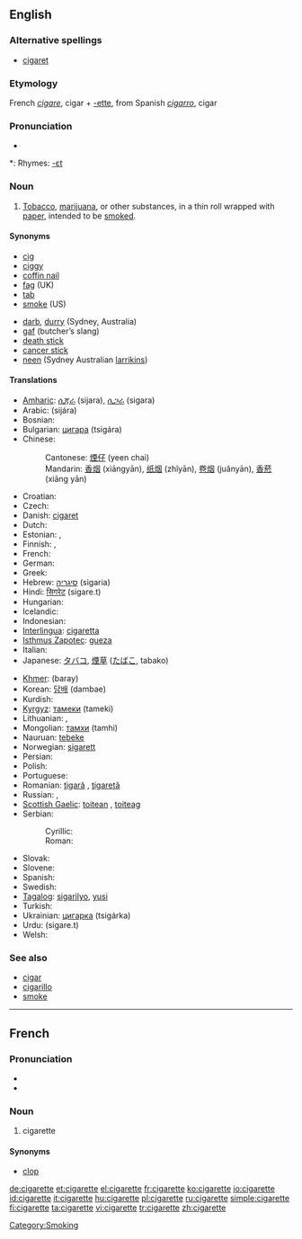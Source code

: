 ==English==

===Alternative spellings===
* [[cigaret]]

===Etymology===
French ''[[cigare]]'', cigar + [[-ette]], from Spanish ''[[cigarro]]'', cigar

===Pronunciation===
* {{audio|en-us-cigarette.ogg|Audio (US)}}

*: Rhymes: [[Rhymes:English:-ɛt|-ɛt]]

===Noun===
{{en-noun}}

# [[tobacco|Tobacco]], [[marijuana]], or other substances, in a thin roll wrapped with [[paper]], intended to be [[smoke]]d.

====Synonyms====
{{top2}}
* [[cig]]
* [[ciggy]]
* [[coffin nail]]
* [[fag]] (UK)
* [[tab]]
* [[smoke]] (US) <!--(UK)?-->
{{mid2}}
* [[darb]], [[durry]] (Sydney, Australia)
* [[gaf]] (butcher’s slang)
* [[death stick]]
* [[cancer stick]]
* [[neen]] (Sydney Australian [[larrikins]])
{{bottom}}

====Translations====
{{trans-top|Cigarette}}
* [[Amharic]]: [[ሲጃራ]] (sijara), [[ሲጋራ]] (sigara)
* Arabic: {{Arab|[[سيجارة]]}} (sijára) {{f}}
* Bosnian: {{t-|bs|cigareta|f}}
* Bulgarian: [[цигара]] (tsigára) {{f}}
* Chinese:
*: Cantonese: [[煙仔]] (yeen chai)
*: Mandarin: [[香烟]] (xiāngyān), [[纸烟]] (zhǐyān), [[卷烟]] (juǎnyān), [[香菸]] (xiāng yān)
* Croatian: {{t+|hr|cigareta|f}}
* Czech: {{t-|cs|cigareta|f}}
* Danish: [[cigaret]] {{g|Danish}}
* Dutch: {{t+|nl|sigaret|m|f}}
* Estonian: {{t-|et|sigaret}}, {{t-|et|suits}}
* Finnish: {{t+|fi|savuke}}, {{t+|fi|tupakka}}
* French: {{t+|fr|cigarette|f}}
* German: {{t+|de|Zigarette|f}}
* Greek: {{t+|el|τσιγάρο|n|tr=tsigáro|sc=Grek}}
* Hebrew: [[סיגריה]] (sigaria) {{f}}
* Hindi: [[सिगरेट]] (sigare.t)
* Hungarian: {{t+|hu|cigaretta}}
* Icelandic: {{t+|is|sígaretta|f}}
* Indonesian: {{t+|id|rokok|xs=Indonesian}}
* [[Interlingua]]: [[cigaretta]]
* [[Isthmus Zapotec]]: [[gueza]]
* Italian: {{t+|it|sigaretta|f}}
* Japanese: [[タバコ]], [[煙草]] ([[たばこ]], tabako)
{{trans-mid}}
* [[Khmer]]: {{Khmr|[[បារី]]}} (baray)
* Korean: [[담배]] (dambae)
* Kurdish: {{KUchar|[[جگه‌ره‌]]}}
* [[Kyrgyz]]: [[тамеки]] (tameki)
* Lithuanian: {{t-|lt|cigaretė|f|xs=Lithuanian}}, {{t|lt|papirosas|m|xs=Lithuanian}}
* Mongolian: [[тамхи]] (tamhi)
* Nauruan: [[tebeke]]
* Norwegian: [[sigarett]] {{m}}
* Persian: {{t-|fa|سیگارت|tr=sigāret|sc=fa-Arab|xs=Persian}}
* Polish: {{t+|pl|papieros|m}}
* Portuguese: {{t+|pt|cigarro|m}}
* Romanian: [[ţigară]] {{f}}, [[ţigaretă]] {{f}}
* Russian: {{t+|ru|сигарета|f|tr=sigaréta|sc=Cyrl}}, {{t+|ru|папироса|f|tr=papirósa|sc=Cyrl}}
* [[Scottish Gaelic]]: [[toitean]] {{m}}, [[toiteag]] {{f}}
* Serbian:
*: Cyrillic: {{t-|sr|цигарета|f|sc=Cyrl}}
*: Roman: {{t-|sr|cigareta|f}}
* Slovak: {{t-|sk|cigareta|f}}
* Slovene: {{t+|sl|cigareta|f}}
* Spanish: {{t+|es|cigarrillo|m}}
* Swedish: {{t+|sv|cigarett|c}}
* [[Tagalog]]: [[sigarilyo]], [[yusi]]
* Turkish: {{t+|tr|sigara}}
* Ukrainian: [[цигарка]] (tsigárka) {{f}}
* Urdu: {{ur-Arab|[[سگریٹ]]}} (sigare.t)
* Welsh: {{t-|cy|sigarét|f|xs=Welsh}}
{{trans-bottom}}

===See also===
* [[cigar]]
* [[cigarillo]]
* [[smoke]]

[[Category:Smoking]]

----

==French==

===Pronunciation===
* {{IPA|lang=fr|/si.ɡa.ʁɛt/}}
* {{SAMPA|/si.ga.REt/}}

===Noun===
{{fr-noun|f}}

# cigarette

====Synonyms====
* [[clop]] {{italbrac|colloquial}}

[[de:cigarette]]
[[et:cigarette]]
[[el:cigarette]]
[[fr:cigarette]]
[[ko:cigarette]]
[[io:cigarette]]
[[id:cigarette]]
[[it:cigarette]]
[[hu:cigarette]]
[[pl:cigarette]]
[[ru:cigarette]]
[[simple:cigarette]]
[[fi:cigarette]]
[[ta:cigarette]]
[[vi:cigarette]]
[[tr:cigarette]]
[[zh:cigarette]]